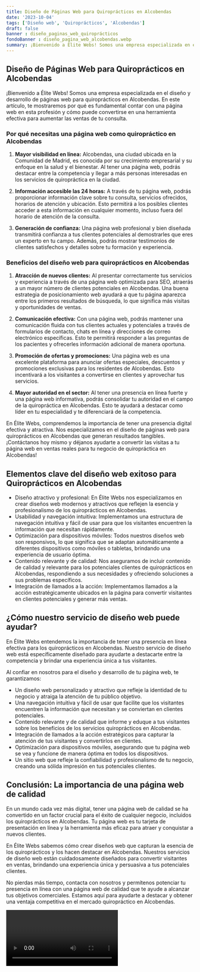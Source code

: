 ```yaml
---
title: Diseño de Páginas Web para Quiroprácticos en Alcobendas
date: '2023-10-04'
tags: ['Diseño web', 'Quiroprácticos', 'Alcobendas']
draft: false
banner : diseño_paginas_web_quiroprácticos
fondoBanner : diseño_pagina_web_alcobendas.webp
summary: ¡Bienvenido a Élite Webs! Somos una empresa especializada en el diseño y desarrollo de páginas web para quiroprácticos en Alcobendas. En este artículo, te mostraremos por qué es fundamental contar con una página web en esta profesión y cómo puede convertirse en una herramienta efectiva para aumentar las ventas de tu consulta.
---
```


## Diseño de Páginas Web para Quiroprácticos en Alcobendas

¡Bienvenido a Élite Webs! Somos una empresa especializada en el diseño y desarrollo de páginas web para quiroprácticos en Alcobendas. En este artículo, te mostraremos por qué es fundamental contar con una página web en esta profesión y cómo puede convertirse en una herramienta efectiva para aumentar las ventas de tu consulta.

### Por qué necesitas una página web como quiropráctico en Alcobendas

1. **Mayor visibilidad en línea:** Alcobendas, una ciudad ubicada en la Comunidad de Madrid, es conocida por su crecimiento empresarial y su enfoque en la salud y el bienestar. Al tener una página web, podrás destacar entre la competencia y llegar a más personas interesadas en los servicios de quiropráctica en la ciudad.

2. **Información accesible las 24 horas:** A través de tu página web, podrás proporcionar información clave sobre tu consulta, servicios ofrecidos, horarios de atención y ubicación. Esto permitirá a los posibles clientes acceder a esta información en cualquier momento, incluso fuera del horario de atención de la consulta.

3. **Generación de confianza:** Una página web profesional y bien diseñada transmitirá confianza a tus clientes potenciales al demostrarles que eres un experto en tu campo. Además, podrás mostrar testimonios de clientes satisfechos y detalles sobre tu formación y experiencia.

### Beneficios del diseño web para quiroprácticos en Alcobendas

1. **Atracción de nuevos clientes:** Al presentar correctamente tus servicios y experiencia a través de una página web optimizada para SEO, atraerás a un mayor número de clientes potenciales en Alcobendas. Una buena estrategia de posicionamiento web ayudará a que tu página aparezca entre los primeros resultados de búsqueda, lo que significa más visitas y oportunidades de ventas.

2. **Comunicación efectiva:** Con una página web, podrás mantener una comunicación fluida con tus clientes actuales y potenciales a través de formularios de contacto, chats en línea y direcciones de correo electrónico específicas. Esto te permitirá responder a las preguntas de los pacientes y ofrecerles información adicional de manera oportuna.

3. **Promoción de ofertas y promociones:** Una página web es una excelente plataforma para anunciar ofertas especiales, descuentos y promociones exclusivas para los residentes de Alcobendas. Esto incentivará a los visitantes a convertirse en clientes y aprovechar tus servicios.

4. **Mayor autoridad en el sector:** Al tener una presencia en línea fuerte y una página web informativa, podrás consolidar tu autoridad en el campo de la quiropráctica en Alcobendas. Esto te ayudará a destacar como líder en tu especialidad y te diferenciará de la competencia.

En Élite Webs, comprendemos la importancia de tener una presencia digital efectiva y atractiva. Nos especializamos en el diseño de páginas web para quiroprácticos en Alcobendas que generan resultados tangibles. ¡Contáctanos hoy mismo y déjanos ayudarte a convertir las visitas a tu página web en ventas reales para tu negocio de quiropráctica en Alcobendas!

<GifSeo />

<Cta />

## Elementos clave del diseño web exitoso para Quiroprácticos en Alcobendas

- Diseño atractivo y profesional: En Élite Webs nos especializamos en crear diseños web modernos y atractivos que reflejen la esencia y profesionalismo de los quiroprácticos en Alcobendas.
- Usabilidad y navegación intuitiva: Implementamos una estructura de navegación intuitiva y fácil de usar para que los visitantes encuentren la información que necesitan rápidamente.
- Optimización para dispositivos móviles: Todos nuestros diseños web son responsivos, lo que significa que se adaptan automáticamente a diferentes dispositivos como móviles o tabletas, brindando una experiencia de usuario óptima.
- Contenido relevante y de calidad: Nos aseguramos de incluir contenido de calidad y relevante para los potenciales clientes de quiroprácticos en Alcobendas, respondiendo a sus necesidades y ofreciendo soluciones a sus problemas específicos.
- Integración de llamados a la acción: Implementamos llamados a la acción estratégicamente ubicados en la página para convertir visitantes en clientes potenciales y generar más ventas.

## ¿Cómo nuestro servicio de diseño web puede ayudar?

En Élite Webs entendemos la importancia de tener una presencia en línea efectiva para los quiroprácticos en Alcobendas. Nuestro servicio de diseño web está específicamente diseñado para ayudarte a destacarte entre la competencia y brindar una experiencia única a tus visitantes.

Al confiar en nosotros para el diseño y desarrollo de tu página web, te garantizamos:

- Un diseño web personalizado y atractivo que refleje la identidad de tu negocio y atraiga la atención de tu público objetivo.
- Una navegación intuitiva y fácil de usar que facilite que los visitantes encuentren la información que necesitan y se conviertan en clientes potenciales.
- Contenido relevante y de calidad que informe y eduque a tus visitantes sobre los beneficios de los servicios quiroprácticos en Alcobendas.
- Integración de llamados a la acción estratégicos para capturar la atención de tus visitantes y convertirlos en clientes.
- Optimización para dispositivos móviles, asegurando que tu página web se vea y funcione de manera óptima en todos los dispositivos.
- Un sitio web que refleje la confiabilidad y profesionalismo de tu negocio, creando una sólida impresión en tus potenciales clientes.

## Conclusión: La importancia de una página web de calidad

En un mundo cada vez más digital, tener una página web de calidad se ha convertido en un factor crucial para el éxito de cualquier negocio, incluidos los quiroprácticos en Alcobendas. Tu página web es tu tarjeta de presentación en línea y la herramienta más eficaz para atraer y conquistar a nuevos clientes.

En Élite Webs sabemos cómo crear diseños web que capturan la esencia de los quiroprácticos y los hacen destacar en Alcobendas. Nuestros servicios de diseño web están cuidadosamente diseñados para convertir visitantes en ventas, brindando una experiencia única y persuasiva a tus potenciales clientes.

No pierdas más tiempo, contacta con nosotros y permítenos potenciar tu presencia en línea con una página web de calidad que te ayude a alcanzar tus objetivos comerciales. Estamos aquí para ayudarte a destacar y obtener una ventaja competitiva en el mercado quiropráctico en Alcobendas.

<Video />

<CtaBot job='Quiroprácticos' city='Alcobendas'/>

<Gmaps query='Alcobendas+españa+maps' />